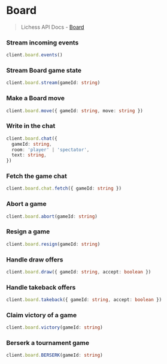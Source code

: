 # Board

> Lichess API Docs - [Board](https://lichess.org/api#tag/Board)

### Stream incoming events

```ts
client.board.events()
```

### Stream Board game state

```ts
client.board.stream(gameId: string)
```

### Make a Board move

```ts
client.board.move({ gameId: string, move: string })
```

### Write in the chat

```ts
client.board.chat({
  gameId: string,
  room: 'player' | 'spectator',
  text: string,
})
```

### Fetch the game chat

```ts
client.board.chat.fetch({ gameId: string })
```

### Abort a game

```ts
client.board.abort(gameId: string)
```

### Resign a game

```ts
client.board.resign(gameId: string)
```

### Handle draw offers

```ts
client.board.draw({ gameId: string, accept: boolean })
```

### Handle takeback offers

```ts
client.board.takeback({ gameId: string, accept: boolean })
```

### Claim victory of a game

```ts
client.board.victory(gameId: string)
```

### Berserk a tournament game

```ts
client.board.BERSERK(gameId: string)
```
